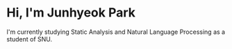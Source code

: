 # Hi, I'm Junhyeok Park

I'm currently studying Static Analysis and Natural Language Processing as a student of SNU.